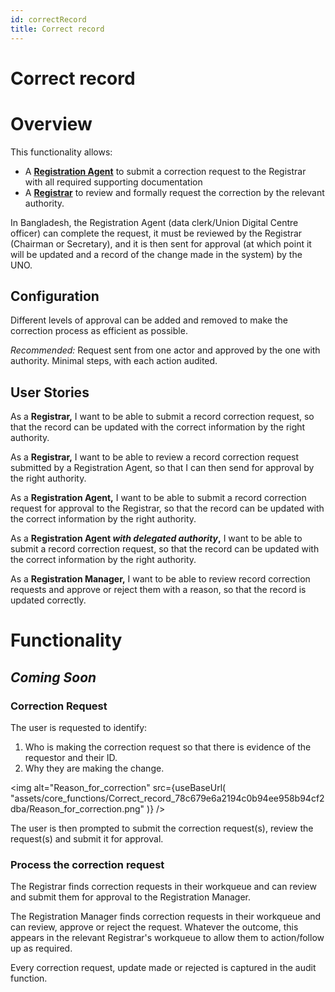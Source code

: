 ```yaml
---
id: correctRecord
title: Correct record
---
```



# Correct record

# Overview

This functionality allows:

- A [**Registration Agent**](../system_overview/user_types/registrationAgent) to submit a correction request to the Registrar with all required supporting documentation
- A [**Registrar**](../system_overview/user_types/registrar) to review and formally request the correction by the relevant authority.

In Bangladesh, the Registration Agent (data clerk/Union Digital Centre officer) can complete the request, it must be reviewed by the Registrar (Chairman or Secretary), and it is then sent for approval (at which point it will be updated and a record of the change made in the system) by the UNO.

## Configuration

Different levels of approval can be added and removed to make the correction process as efficient as possible.

_Recommended:_ Request sent from one actor and approved by the one with authority. Minimal steps, with each action audited.

## User Stories

As a **Registrar,** I want to be able to submit a record correction request, so that the record can be updated with the correct information by the right authority.

As a **Registrar,** I want to be able to review a record correction request submitted by a Registration Agent, so that I can then send for approval by the right authority.

As a **Registration Agent,** I want to be able to submit a record correction request for approval to the Registrar, so that the record can be updated with the correct information by the right authority.

As a **Registration Agent _with delegated authority_,** I want to be able to submit a record correction request, so that the record can be updated with the correct information by the right authority.

As a **Registration Manager,** I want to be able to review record correction requests and approve or reject them with a reason, so that the record is updated correctly.

# Functionality

## _Coming Soon_

### Correction Request

The user is requested to identify:

1. Who is making the correction request so that there is evidence of the requestor and their ID.
2. Why they are making the change.

<img
  alt="Reason_for_correction"
  src={useBaseUrl(
    "assets/core_functions/Correct_record_78c679e6a2194c0b94ee958b94cf2dba/Reason_for_correction.png"
  )}
/>

The user is then prompted to submit the correction request(s), review the request(s) and submit it for approval.

### Process the correction request

The Registrar finds correction requests in their workqueue and can review and submit them for approval to the Registration Manager.

The Registration Manager finds correction requests in their workqueue and can review, approve or reject the request. Whatever the outcome, this appears in the relevant Registrar's workqueue to allow them to action/follow up as required.

Every correction request, update made or rejected is captured in the audit function.
